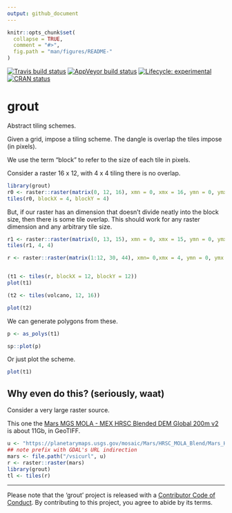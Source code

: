 ```yaml
---
output: github_document
---
```



<!-- README.md is generated from README.Rmd. Please edit that file -->

```r
knitr::opts_chunk$set(
  collapse = TRUE,
  comment = "#>",
  fig.path = "man/figures/README-"
)
```

<!-- badges: start -->
[![Travis build status](https://travis-ci.org/hypertidy/grout.svg?branch=master)](https://travis-ci.org/hypertidy/grout)
[![AppVeyor build status](https://ci.appveyor.com/api/projects/status/github/hypertidy/grout?branch=master&svg=true)](https://ci.appveyor.com/project/hypertidy/grout)
[![Lifecycle: experimental](https://img.shields.io/badge/lifecycle-experimental-orange.svg)](https://www.tidyverse.org/lifecycle/#experimental)
[![CRAN status](https://www.r-pkg.org/badges/version/grout)](https://CRAN.R-project.org/package=grout)
<!-- badges: end -->
  
# grout

Abstract tiling schemes. 


Given a grid, impose a tiling scheme. The dangle is overlap the tiles impose (in pixels). 

We use the term "block" to refer to the size of each tile in pixels. 

Consider a raster 16 x 12, with 4 x 4 tiling there is no overlap. 

```r
library(grout)
r0 <- raster::raster(matrix(0, 12, 16), xmn = 0, xmx = 16, ymn = 0, ymx = 12)
tiles(r0, blockX = 4, blockY = 4)

```

But, if our raster has an dimension that doesn't divide neatly into the block size, 
then there is some tile overlap. This should work for any raster dimension and any arbitrary tile size. 


```r
r1 <- raster::raster(matrix(0, 13, 15), xmn = 0, xmx = 15, ymn = 0, ymx = 13)
tiles(r1, 4, 4)

```


```r

r <- raster::raster(matrix(1:12, 30, 44), xmn= 0,xmx = 4, ymn = 0, ymx = 3)


(t1 <- tiles(r, blockX = 12, blockY = 12))
plot(t1)

(t2 <- tiles(volcano, 12, 16))

plot(t2)
```

We can generate polygons from these. 

```r
p <- as_polys(t1)

sp::plot(p)
```

Or just plot the scheme. 

```r
plot(t1)
```

## Why even do this? (seriously, waat)

Consider a very large raster source. 

This one the [Mars MGS MOLA - MEX HRSC Blended DEM Global 200m v2](https://astrogeology.usgs.gov/search/map/Mars/Topography/HRSC_MOLA_Blend/Mars_HRSC_MOLA_BlendDEM_Global_200mp_v2) is about 11Gb, in GeoTIFF. 

```r
u <- "https://planetarymaps.usgs.gov/mosaic/Mars/HRSC_MOLA_Blend/Mars_HRSC_MOLA_BlendDEM_Global_200mp_v2.tif"
## note prefix with GDAL's URL indirection
mars <- file.path("/vsicurl", u)
r <- raster::raster(mars)
library(grout)
tl <- tiles(r)
```


---

Please note that the 'grout' project is released with a
[Contributor Code of Conduct](https://github.com/hypertidy/grout/blob/master/CODE_OF_CONDUCT.md).
By contributing to this project, you agree to abide by its terms.
